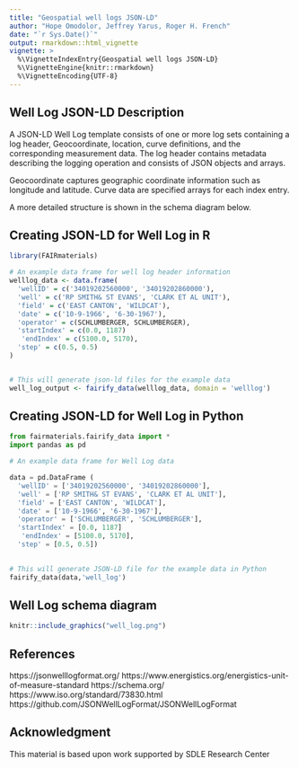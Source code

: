 ```yaml
---
title: "Geospatial well logs JSON-LD"
author: "Hope Omodolor, Jeffrey Yarus, Roger H. French"
date: "`r Sys.Date()`"
output: rmarkdown::html_vignette
vignette: >
  %\VignetteIndexEntry{Geospatial well logs JSON-LD}
  %\VignetteEngine{knitr::rmarkdown}
  %\VignetteEncoding{UTF-8}
---
```

Well Log JSON-LD Description
-----------------------------------
A JSON-LD Well Log template consists of one or more log sets containing a log header, Geocoordinate, location, curve definitions, and the corresponding measurement data. The log header contains metadata describing the logging operation and consists of JSON objects and arrays. 

Geocoordinate captures geographic coordinate information such as longitude and latitude. Curve data are specified arrays for each index entry.

A more detailed structure is shown in the schema diagram below.

Creating JSON-LD for Well Log in R
------------------------------------------
```r
library(FAIRmaterials)

# An example data frame for well log header information
welllog_data <- data.frame(
  'wellID' = c('34019202560000', '34019202860000'),
  'well' = c('RP SMITH& ST EVANS', 'CLARK ET AL UNIT'),
  'field' = c('EAST CANTON', 'WILDCAT'),
  'date' = c('10-9-1966', '6-30-1967'),
  'operator' = c(SCHLUMBERGER, SCHLUMBERGER),
  'startIndex' = c(0.0, 1187)
   'endIndex' = c(5100.0, 5170),
  'step' = c(0.5, 0.5)
)


# This will generate json-ld files for the example data
well_log_output <- fairify_data(welllog_data, domain = 'welllog')
```

Creating JSON-LD for Well Log in Python
------------------------------------------

```python
from fairmaterials.fairify_data import *
import pandas as pd

# An example data frame for Well Log data

data = pd.DataFrame (
  'wellID' = ['34019202560000', '34019202860000'],
  'well' = ['RP SMITH& ST EVANS', 'CLARK ET AL UNIT'],
  'field' = ['EAST CANTON', 'WILDCAT'],
  'date' = ['10-9-1966', '6-30-1967'],
  'operator' = ['SCHLUMBERGER', 'SCHLUMBERGER'],
  'startIndex' = [0.0, 1187]
   'endIndex' = [5100.0, 5170],
  'step' = [0.5, 0.5])
   

# This will generate JSON-LD file for the example data in Python
fairify_data(data,'well_log')
```



 Well Log schema diagram
--------------------------

```r
knitr::include_graphics("well_log.png")
```




References
--------------------------
https://jsonwelllogformat.org/
https://www.energistics.org/energistics-unit-of-measure-standard
https://schema.org/
https://www.iso.org/standard/73830.html
https://github.com/JSONWellLogFormat/JSONWellLogFormat

Acknowledgment
--------------------------
This material is based upon work supported by SDLE Research Center 

